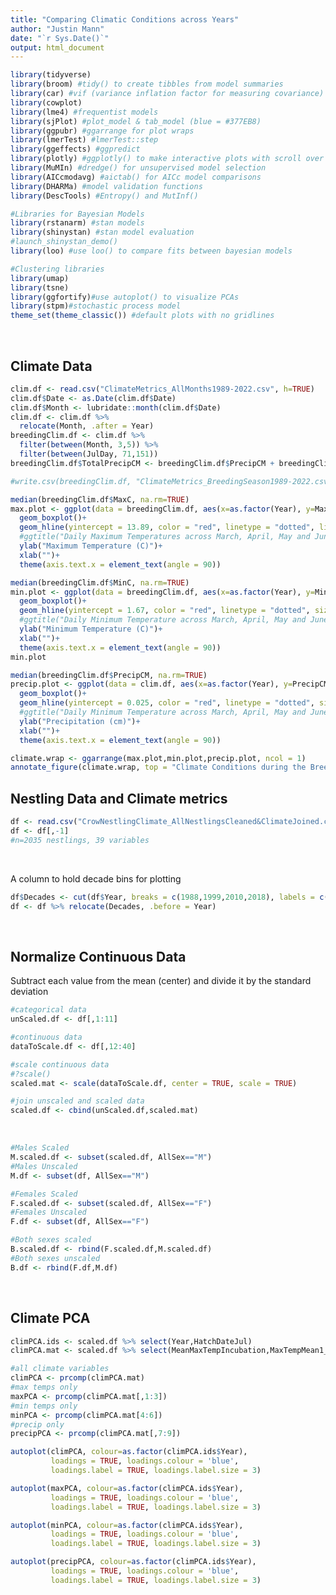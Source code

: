 ```yaml
---
title: "Comparing Climatic Conditions across Years"
author: "Justin Mann"
date: "`r Sys.Date()`"
output: html_document
---
```


```r
library(tidyverse)
library(broom) #tidy() to create tibbles from model summaries
library(car) #vif (variance inflation factor for measuring covariance)
library(cowplot)
library(lme4) #frequentist models  
library(sjPlot) #plot_model & tab_model (blue = #377EB8)
library(ggpubr) #ggarrange for plot wraps
library(lmerTest) #lmerTest::step
library(ggeffects) #ggpredict
library(plotly) #ggplotly() to make interactive plots with scroll over ids
library(MuMIn) #dredge() for unsupervised model selection
library(AICcmodavg) #aictab() for AICc model comparisons
library(DHARMa) #model validation functions
library(DescTools) #Entropy() and MutInf()

#Libraries for Bayesian Models
library(rstanarm) #stan models
library(shinystan) #stan model evaluation
#launch_shinystan_demo()
library(loo) #use loo() to compare fits between bayesian models

#Clustering libraries
library(umap)
library(tsne)
library(ggfortify)#use autoplot() to visualize PCAs
library(stpm)#stochastic process model
theme_set(theme_classic()) #default plots with no gridlines
```
<br>

## Climate Data

```r
clim.df <- read.csv("ClimateMetrics_AllMonths1989-2022.csv", h=TRUE)
clim.df$Date <- as.Date(clim.df$Date)
clim.df$Month <- lubridate::month(clim.df$Date)
clim.df <- clim.df %>% 
  relocate(Month, .after = Year)
breedingClim.df <- clim.df %>% 
  filter(between(Month, 3,5)) %>% 
  filter(between(JulDay, 71,151))
breedingClim.df$TotalPrecipCM <- breedingClim.df$PrecipCM + breedingClim.df$SnowfallCM
```

```r
#write.csv(breedingClim.df, "ClimateMetrics_BreedingSeason1989-2022.csv", row.names = F)
```


```r
median(breedingClim.df$MaxC, na.rm=TRUE)
max.plot <- ggplot(data = breedingClim.df, aes(x=as.factor(Year), y=MaxC))+
  geom_boxplot()+
  geom_hline(yintercept = 13.89, color = "red", linetype = "dotted", linewidth = 1)+
  #ggtitle("Daily Maximum Temperatures across March, April, May and June")+
  ylab("Maximum Temperature (C)")+
  xlab("")+
  theme(axis.text.x = element_text(angle = 90))
```

```r
median(breedingClim.df$MinC, na.rm=TRUE)
min.plot <- ggplot(data = breedingClim.df, aes(x=as.factor(Year), y=MinC))+
  geom_boxplot()+
  geom_hline(yintercept = 1.67, color = "red", linetype = "dotted", size = 1)+
  #ggtitle("Daily Minimum Temperature across March, April, May and June")+
  ylab("Minimum Temperature (C)")+
  xlab("")+
  theme(axis.text.x = element_text(angle = 90))
min.plot
```


```r
median(breedingClim.df$PrecipCM, na.rm=TRUE)
precip.plot <- ggplot(data = clim.df, aes(x=as.factor(Year), y=PrecipCM))+
  geom_boxplot()+
  geom_hline(yintercept = 0.025, color = "red", linetype = "dotted", size = 1)+
  #ggtitle("Daily Minimum Temperature across March, April, May and June")+
  ylab("Precipitation (cm)")+
  xlab("")+
  theme(axis.text.x = element_text(angle = 90))
```

```r
climate.wrap <- ggarrange(max.plot,min.plot,precip.plot, ncol = 1)
annotate_figure(climate.wrap, top = "Climate Conditions during the Breeding Season (12 March-31 May)")
```

## Nestling Data and Climate metrics

```r
df <- read.csv("CrowNestlingClimate_AllNestlingsCleaned&ClimateJoined.csv", h=TRUE)
df <- df[,-1]
#n=2035 nestlings, 39 variables
```
<br>

A column to hold decade bins for plotting

```r
df$Decades <- cut(df$Year, breaks = c(1988,1999,2010,2018), labels = c("89-99","00-10","11-18"))
df <- df %>% relocate(Decades, .before = Year)
```

<br>

## Normalize Continuous Data

Subtract each value from the mean (center) and divide it by the standard deviation

```r
#categorical data  
unScaled.df <- df[,1:11]

#continuous data
dataToScale.df <- df[,12:40]

#scale continuous data
#?scale()
scaled.mat <- scale(dataToScale.df, center = TRUE, scale = TRUE)

#join unscaled and scaled data
scaled.df <- cbind(unScaled.df,scaled.mat)
```
<br>


```r
#Males Scaled
M.scaled.df <- subset(scaled.df, AllSex=="M")
#Males Unscaled
M.df <- subset(df, AllSex=="M")

#Females Scaled
F.scaled.df <- subset(scaled.df, AllSex=="F")
#Females Unscaled
F.df <- subset(df, AllSex=="F")

#Both sexes scaled
B.scaled.df <- rbind(F.scaled.df,M.scaled.df)
#Both sexes unscaled
B.df <- rbind(F.df,M.df)
```
<br>

## Climate PCA

```r
climPCA.ids <- scaled.df %>% select(Year,HatchDateJul)
climPCA.mat <- scaled.df %>% select(MeanMaxTempIncubation,MaxTempMean1_11,MaxTempMean12_22,MeanMinTempIncubation,MinTempMean1_11,MinTempMean12_22,PrecipSumIncubation,PrecipSum1_11,PrecipSum12_22)
```

```r
#all climate variables
climPCA <- prcomp(climPCA.mat)
#max temps only
maxPCA <- prcomp(climPCA.mat[,1:3])
#min temps only
minPCA <- prcomp(climPCA.mat[4:6])
#precip only
precipPCA <- prcomp(climPCA.mat[,7:9])
```

```r
autoplot(climPCA, colour=as.factor(climPCA.ids$Year),
         loadings = TRUE, loadings.colour = 'blue',
         loadings.label = TRUE, loadings.label.size = 3)

```

```r
autoplot(maxPCA, colour=as.factor(climPCA.ids$Year),
         loadings = TRUE, loadings.colour = 'blue',
         loadings.label = TRUE, loadings.label.size = 3)

```

```r
autoplot(minPCA, colour=as.factor(climPCA.ids$Year),
         loadings = TRUE, loadings.colour = 'blue',
         loadings.label = TRUE, loadings.label.size = 3)

```

```r
autoplot(precipPCA, colour=as.factor(climPCA.ids$Year),
         loadings = TRUE, loadings.colour = 'blue',
         loadings.label = TRUE, loadings.label.size = 3)

```
